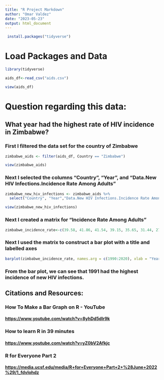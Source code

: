 ```yaml
---
title: "R Project Markdown"
author: "Omar Valdez"
date: "2023-05-23"
output: html_document
---
```


```r
 install.packages("tidyverse")
```

# Load Packages and Data

```r
library(tidyverse)

aids_df<-read_csv("aids.csv")

view(aids_df)
```

# Question regarding this data:

## What year had the highest rate of HIV incidence in Zimbabwe?

### First I filtered the data set for the country of Zimbabwe

```r
zimbabwe_aids <- filter(aids_df, Country == "Zimbabwe") 

view(zimbabwe_aids)
```

### Next I selected the columns "Country", "Year", and "Data.New HIV Infections.Incidence Rate Among Adults"

```r
zimbabwe_new_hiv_infections <- zimbabwe_aids %>%
  select("Country", "Year","Data.New HIV Infections.Incidence Rate Among Adults")

view(zimbabwe_new_hiv_infections)
```

### Next I created a matrix for "Incidence Rate Among Adults"

```r
zimbabwe_incidence_rate<-c(39.58, 41.86, 41.54, 39.15, 35.65, 31.44, 27.78, 24.37, 21.41, 18.8, 16.92, 15.27, 14.06, 13.07, 12.28, 11.53, 10.78, 10.21, 9.69, 9.20, 8.83, 7.90, 7.06, 6.50, 5.85, 5.24, 4.67, 4.05, 3.26, 3.16, 2.44)

```

### Next I used the matrix to construct a bar plot with a title and labelled axes

```r
barplot(zimbabwe_incidence_rate, names.arg = c(1990:2020), xlab = "Year", ylab = "New Infections of Adults per 100,000 people", main = "New HIV Infections in Zimbabwe")
```

### From the bar plot, we can see that 1991 had the highest incidence of new HIV infections.

## Citations and Resources:

### How To Make a Bar Graph on R - YouTube

#### <https://www.youtube.com/watch?v=8yhDd5dlr9k>

### How to learn R in 39 minutes

#### <https://www.youtube.com/watch?v=yZ0bV2Afkjc>

### R for Everyone Part 2

#### <https://media.ucsf.edu/media/R+for+Everyone+Part+2+%28June+2022%29/1_fdvlohdz>
